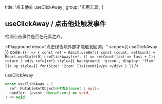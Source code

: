 
  title: '点击他处 useClickAway',
  group: '实用工具',
}

## useClickAway / 点击他处触发事件

检测点击事件是否在元素之外。

<Playground
  desc="点击绿色块外部才能触发回调。"
  scope={{ useClickAway }}
  code={`
() => {
  const ref = React.useRef()
  const [count, setCount] = React.useState(0)
  useClickAway(ref, () => setCount(last => last + 1))
  return (
    <div ref={ref} style={{ background: 'green', display: 'flex' }}>
      <p style={{ fontSize: '2rem' }}>{count}</p>
    </div>
  )
}
`}
/>

<Attributes edit="/pages/zh-cn/hooks/use-click-away.mdx">
<Attributes.Title>useClickAway</Attributes.Title>

```ts
const useClickAway = (
  ref: MutableRefObject<HTMLElement | null>,
  handler: (event: MouseEvent) => void,
) => void
```

</Attributes>

